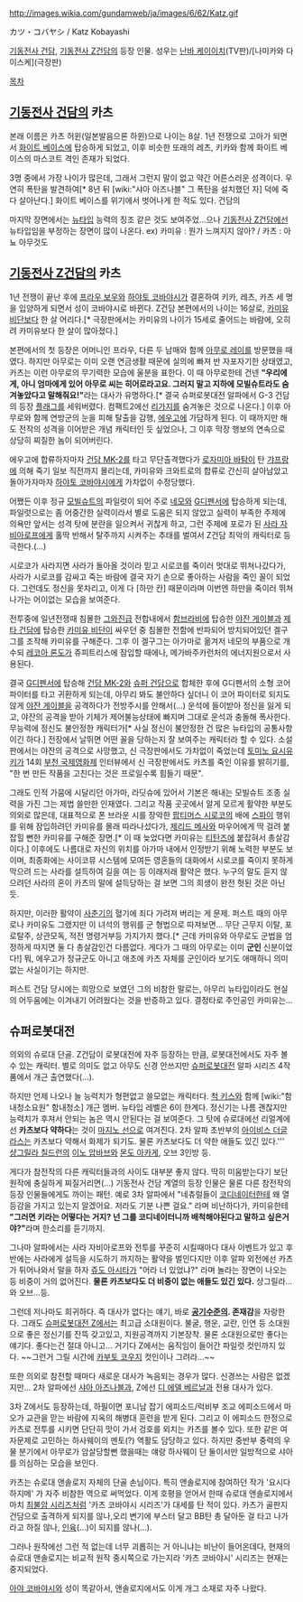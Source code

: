 http://images.wikia.com/gundamweb/ja/images/6/62/Katz.gif

カツ・コバヤシ / Katz Kobayashi

[[기동전사 건담]], [[기동전사 Z건담]]의 등장 인물. 성우는 [[난바 케이이치]](TV판)/[나미카와 다이스케](극장판)

[[목차]]
== [[기동전사 건담]]의 카츠 ==
본래 이름은 카츠 허윈(일본발음으론 하윈)으로 나이는 8살. 1년 전쟁으로 고아가 되면서 [[화이트 베이스]]에 탑승하게 되었고, 이후 비슷한 또래의 레츠, 키카와 함께 화이트 베이스의 마스코트 격인 존재가 되었다. 

3명 중에서 가장 나이가 많은데, 그래서 그런지 말이 없고 약간 어른스러운 성격이다. 우연히 폭탄을 발견하여[* 8년 뒤 [wiki:"샤아 아즈나블" 그 폭탄을 설치했던 자] 덕에 죽다 살아난다.] 화이트 베이스를 위기에서 벗어나게 한 적도 있다. 건담의 

마지막 장면에서는 [[뉴타입]] 능력의 징조 같은 것도 보여주었...으나 [[기동전사 Z건담]]에선 뉴타입임을 부정하는 장면이 많이 나온다. ex) 카미유 : 뭔가 느껴지지 않아? / 카츠 : 아뇨 아무것도
== [[기동전사 Z건담]]의 카츠 ==
1년 전쟁이 끝난 후에 [[프라우 보우]]와 [[하야토 코바야시]]가 결혼하여 키카, 레츠, 카츠 세 명을 입양하게 되면서 성이 코바야시로 바뀐다. Z건담 본편에서의 나이는 16살로, [[카미유 비단]]보다 한 살 어리다.[* 극장판에서는 카미유의 나이가 15세로 줄어드는 바람에, 오히려 카미유보다 한 살이 많아졌다.]

본편에서의 첫 등장은 어머니인 프라우, 다른 두 남매와 함께 [[아무로 레이]]를 방문했을 때였다. 하지만 아무로는 이미 오랜 연금생활 때문에 실의에 빠져 반 자포자기한 상태였고, 카츠는 이런 아무로의 무기력한 모습에 울분을 표한다.
이 때 아무로한테 건넨 '''"우리에게, 아니 엄마에게 있어 아무로 씨는 히어로라고요. 그러지 말고 지하에 모빌슈트라도 숨겨놓았다고 말해줘요!"'''라는 대사가 유명하다.[* 결국 슈퍼로봇대전 알파에서 G-3 건담의 등장 [[플래그]]를 세워버렸다. 컴팩트2에선 [[리가지]]를 숨겨놓은 것으로 나온다.] 이후 아무로와 함께 연방군의 눈을 피해 탈출을 감행, [[에우고]]에 가담하게 된다.
이 때까지만 해도 전작의 성격을 이어받은 개념 캐릭터인 듯 싶었으나, 그 이후 막장 행보의 연속으로 상당히 찌질한 놈이 되어버린다.

에우고에 합류하자마자 [[건담 MK-2]]를 타고 무단출격했다가 [[로자미아 바탐]]이 탄 [[갸프랑]]에 의해 죽기 일보 직전까지 몰리는데, 카미유와 크와트로의 합류로 간신히 살아남았고 돌아가자마자 [[하야토 코바야시]]에게 가차없이 수정당했다.

어쨌든 이후 정규 [[모빌슈트]]의 파일럿이 되어 주로 [[네모]]와 [[G디펜서]]에 탑승하게 되는데, 파일럿으로는 좀 어중간한 실력이라서 별로 도움은 되지 않았고 실력이 부족한 주제에 의욕만 앞서는 성격 탓에 분란을 일으켜서 귀찮게 하고, 그런 주제에 포로가 된 [[사라 자비아로프]]에게 홀딱 반해서 탈주까지 시켜주는 추태를 벌여서 Z건담 최악의 캐릭터로 등극한다.(...)

시로코가 사라지면 사라가 돌아올 것이라 믿고 시로코를 죽이러 멋대로 뛰쳐나갔다가, 사라가 시로코를 감싸고 죽는 바람에 결국 자기 손으로 좋아하는 사람을 죽인 꼴이 되었다. 그런데도 정신을 못차리고, 이게 다 [하만 칸] 때문이라며 이번엔 하만을 죽이러 뛰쳐나가는 어이없는 모습을 보여준다.

전투중에 일년전쟁때 침몰한 [[그와진]]급 전합내에서 [[함브라비]]에 탑승한 [[야잔 게이블]]과 [[Z 건담|제타 건담]]에 탑승한 [[카미유 비단]]이 싸우던 중 침몰한 전함에 반파되어 방치되어있던 겔구그를 조작해 카미유를 구해준다. 그후 이 겔구그는 아가마로 옮겨저 네모의 부품으로 개수되 [[레코아 론도]]가 쥬피트리스에 잠입할 때에나, 메가바주카런처의 에너지원으로서 사용된다.

결국 [[G디펜서]]에 탑승해 [[건담 MK-2]]와 [[슈퍼 건담]]으로 합체한 후에 G디펜서의 소형 코어파이터를 타고 귀환하게 되는데, 아무리 봐도 불안하다 싶더니 이 코어 파이터로 되지도 않게 [[야잔 게이블]]을 공격하다가 전방주시를 안해서(...) 운석에 들이받아 정신을 잃게 되고, 야잔의 공격을 받아 기체가 제어불능상태에 빠지며 그대로 운석과 충돌해 폭사한다. 무능력에 정신도 불안정한 캐릭터가[* 사실 정신이 불안정한 건 많은 뉴타입의 공통사항이긴 하다.] 전장에서 날뛰면 어떤 꼴을 당하는지 잘 보여주는 캐릭터라 할 수 있다.
소설판에서는 야잔의 공격으로 사망했고, 신 극장판에서도 가차없이 죽었는데 [[토미노 요시유키]]가 14회 [[부천 국제영화제]] 인터뷰에서 신 극장판에서도 카츠를 죽인 이유를 밝히기를, "한 번 만든 작품을 고친다는 것은 프로일수록 힘들기 때문". 

그래도 인적 가뭄에 시달리던 아가마, 라딧슈에 있어서 기본은 해내는 모빌슈트 조종 실력을 가진 그는 제법 쓸만한 인재였다. 그리고 작품 곳곳에서 알게 모르게 활약한 부분도 의외로 많은데, 대표적으로 폰 브라운 시를 장악한 [[팝티머스 시로코]]의 배에 [[스파이]] 행위를 위해 잠입하려던 카미유를 몰래 따라나섰다가, [[제리드 메사]]와 마우어에게 딱 걸려 붙잡힐 뻔한 카미유를 구해준 장면.[* 이 때 늦었다면 카미유는 [[티탄즈]]에 붙잡혀서 총살감이다.] 이후에도 나름대로 자신의 위치를 아가마 내에서 인정받기 위해 노력한 부분도 보이며, 최종화에는 사이코뮤 시스템에 모여든 영혼들의 대화에서 시로코를 죽이지 못하게 막으려 드는 사라를 설득하여 길을 여는 등 이래저래 활약은 했다. 누구의 말도 듣지 않으려던 사라의 혼이 카츠의 말에 설득당하는 걸 보면 그의 희생이 완전 헛된 것은 아닌 듯. 

하지만, 이러한 활약이 [[사춘기]]의 혈기에 죄다 가려져 버리는 게 문제. 퍼스트 때의 아무로나 카미유도 그랬지만 이 녀석의 행위를 군 형법으로 따져보면... 무단 근무지 이탈, 포로탈주, 상관모독, 적전 명령거부등 가지가지 했다.[* 근데 카미유와 아무로도 군법을 엄정하게 따지면 둘 다 총살감인건 다름없다. 게다가 그 때의 아무로는 이미 '''군인''' 신분이었다!] 뭐, 에우고가 정규군도 아니고 애초에 카츠 자체를 군인이라 보기도 애매하니 의미없는 사실이기는 하지만.

퍼스트 건담 당시에는 희망으로 보였던 그의 비참한 말로는, 아무리 뉴타입이라도 현실의 어두움에는 이겨내기 어려웠다는 것을 반증하고 있다. 결정타로 주인공인 카미유는...

== 슈퍼로봇대전 ==
의외의 슈로대 단골. Z건담이 로봇대전에 자주 등장하는 만큼, 로봇대전에서도 자주 볼 수 있는 캐릭터. 별로 의미도 없고 아무도 신경 안쓰지만 [[슈퍼로봇대전]] 알파 시리즈 4작품에서 개근 출연했다(…).

하지만 언제 나오나 늘 능력치가 형편없고 쓸모없는 캐릭터다. [[척 키스]]와 함께 [wiki:"함내청소요원" 함내청소] 개근 멤버. 뉴타입 레벨은 6이 한계다. 정신기는 나름 괜찮지만 능력치가 후져서 안되는 놈은 역시 안된다는 걸 보여준다. 그 탓에 슈로대에선 리얼계에선 '''카츠보다 약하다'''는 것이 [[마지노 선]]으로 여겨진다. 2차 알파 초반부의 [[아이비스 더글라스]]는 카츠보다 약해서 화제가 되기도. 물론 카츠보다도 더 약한 애들도 있긴 있다.''' [[샹그릴라 칠드런]]의 [[이노 압바브]]와 [[몬도 아카게]], 오브 3인방 등. 

게다가 참전작의 다른 캐릭터들과의 사이도 대부분 좋지 않다. 딱히 미움받는다기 보단 원작에 충실하게 찌질거리면(…) 기동전사 건담 계열의 등장 인물은 물론 다른 참전작의 등장 인물들에게도 까이는 패턴. 예로 3차 알파에서 "네츄럴들이 [[코디네이터]]한테 왜 열등감을 가지고 있는지 알겠어요. 저라도 기분 나쁜 걸요." 라며 비난하다가, 카미유한테 '''"그러면 키라는 어떻다는 거지? 넌 그를 코디네이터니까 배척해야된다고 말하고 싶은거야?"'''라며 한소리를 듣기까지. 

그나마 알파에서는 사라 자비아로프와 전투를 꾸준히 시킬때마다 대사 이벤트가 있고 후반에는 사라에게 설득을 시도하기 까지하는 활약을 벌인다지만 이후 알파 외전에선 카츠가 튀어나와서 말을 하자 [[쥬도 아시타]]가 "어라 너 있었냐?" 라며 놀라는 장면이 나오는 등 비중이 거의 없어진다. '''물론 카츠보다도 더 비중이 없는 애들도 있긴 있다.''' 샹그릴라…와 오브…등. 

그런데 저나마도 희귀하다. 즉 대사가 없다는 얘기, 바로 '''[[공기]]수준의. 존재감'''을 자랑한다. 
그래도 [[슈퍼로봇대전 Z]]에서는 최고급 소대원이다. 불굴, 행운, 교란, 인연 등 소대원으로 좋은 정신기를 잔뜩 갖고있고, 지원공격까지 기본장착. 물론 소대원으로만 좋다는 얘기다. 좋다는건 절대 아니고... 거기다 Z에서는 움직임이 들어간 파일럿 컷인까지 있다. ~~그런거 그릴 시간에 [[카부토 코우지]] 컷인이나 그려라…~~

또한 의외로 참전할 때마다 새로운 대사가 녹음되는 경우가 많다. 신경쓰는 사람은 없겠지만... 2차 알파에선 [[샤아 아즈나블]]과, Z에선 [[디 에델 베르날]]과 전용 대사가 있다. 

3차 Z에서도 등장하는데, 하필이면 포니남 잡기 에피소드/럭비부 조교 에피소드에서 마오가 교관을 맏는 바람에 지옥의 해병대 훈련을 받게 된다. 그리고 이 에피소드 한정으로 카츠로 전투를 시키면 단단히 맛이 가서 겅호를 외치는 카츠를 볼수 있다. 또한 같은 여자문제로 고민하는 하사웨이의 멘토(?) 역활도 담당하고 있다. 하지만 중반부 중력의 우물 분기에서 아무로가 암살당할뻔 했을때는 얘랑 하사웨이 단 둘이서만 일방적으로 샤아를 의심하는 모습을 보인다.

카츠는 슈로대 앤솔로지 자체의 단골 손님이다. 특히 앤솔로지에 참여하던 작가 '요시다 하지메' 가 자주 비참한 역으로 써먹었다. 이게 호평을 얻어서 한때 슈로대 앤솔로지에서 마치 [[최불암 시리즈]]처럼 '카츠 코바야시 시리즈'가 대세를 탄 적이 있다. 카츠가 골판지 건담으로 출격하게 되지를 않나,오리 변기에 부스터 달고 BB탄 총 달아둔 걸 타고 나가라고 하질 않나, [[인육]](…)이 되지를 않나(…).

그러나 원작에선 그런 적 없는데 너무 괴롭히는 거 아니냐는 비난이 들어온데다, 현재의 슈로대 앤솔로지는 비교적 원작 중시쪽으로 가는지라 '카츠 코바야시' 시리즈는 현재는 중지되었다.

[[아야 코바야시]]와 성이 똑같아서, 앤솔로지에서도 이게 개그 소재로 자주 나왔다. 
